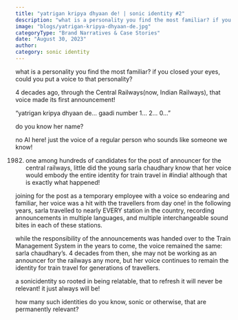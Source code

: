 ```yaml
---
title: "yatrigan kripya dhyaan de! | sonic identity #2"
description: "what is a personality you find the most familiar? if you closed your eyes, could you put a voice to that personality?"
image: "blogs/yatrigan-kripya-dhyaan-de.jpg"
categoryType: "Brand Narratives & Case Stories"
date: "August 30, 2023"
author:
category: sonic identity
---
```


what is a personality you find the most familiar? if you closed your eyes, could you put a voice to that personality?

4 decades ago, through the Central Railways(now, Indian Railways), that voice made its first announcement!

“yatrigan kripya dhyaan de… gaadi number 1… 2… 0…”

do you know her name?

no AI here! just the voice of a regular person who sounds like someone we know!

1982. one among hundreds of candidates for the post of announcer for the central railways, little did the young sarla chaudhary know that her voice would embody the entire identity for train travel in #india! although that is exactly what happened!

joining for the post as a temporary employee with a voice so endearing and familiar, her voice was a hit with the travellers from day one! in the following years, sarla travelled to nearly EVERY station in the country, recording announcements in multiple languages, and multiple interchangeable sound bites in each of these stations.

while the responsibility of the announcements was handed over to the Train Management System in the years to come, the voice remained the same: sarla chaudhary’s. 4 decades from then, she may not be working as an announcer for the railways any more, but her voice continues to remain the identity for train travel for generations of travellers.

a sonicidentity so rooted in being relatable, that to refresh it will never be relevant! it just always will be!

how many such identities do you know, sonic or otherwise, that are permanently relevant?
